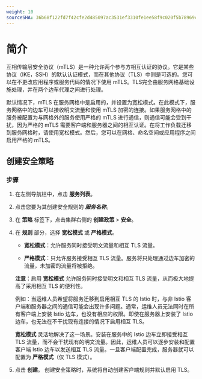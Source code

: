 ```yaml
---
weight: 10
sourceSHA: 36b68f122fd7f42cfe2d485097ac3531ef3310fe1ee58f9c020f5b78969cf29b
---
```


# 简介

互相传输层安全协议（mTLS）是一种允许两个参与方相互认证的协议。它是某些协议（IKE，SSH）的默认认证模式，而在其他协议（TLS）中则是可选的。您可以在不更改应用程序或服务代码的情况下使用 mTLS。TLS完全由服务网格基础设施处理，并在两个边车代理之间进行处理。

默认情况下，mTLS 在服务网格中是启用的，并设置为宽松模式。在此模式下，服务网格中的边车可以接收明文流量和使用 mTLS 加密的连接。如果服务网格中的服务被配置为与网格外的服务使用严格的 mTLS 进行通信，则通信可能会受到干扰，因为严格的 mTLS 需要客户端和服务器之间的相互认证。在将工作负载迁移到服务网格时，请使用宽松模式。然后，您可以在网格、命名空间或应用程序之间启用严格的 mTLS。

## <span id="anquan">创建安全策略</span>

### 步骤

1. 在左侧导航栏中，点击 **服务列表**。

2. 点击您要为其创建安全规则的 ***服务名称***。

3. 在 **策略** 标签下，点击集群右侧的 **创建政策** > **安全**。

4. 在 **规则** 部分，选择 **宽松模式** 或 **严格模式**。

   - **宽松模式**：允许服务同时接受明文流量和相互 TLS 流量。

   - **严格模式**：只允许服务接受相互 TLS 流量。服务将只处理通过边车加密的流量，未加密的流量将被拒绝。

   **注意**：启用 **宽松模式** 允许服务同时接受明文和相互 TLS 流量，从而极大地提高了采用相互 TLS 的便利性。

   例如：当运维人员希望将服务迁移到启用相互 TLS 的 Istio 时，与非 Istio 客户端和服务器之间的通信可能会出现许多问题。通常，运维人员无法同时在所有客户端上安装 Istio 边车，也没有相应的权限。即使在服务器上安装了 Istio 边车，也无法在不干扰现有连接的情况下启用相互 TLS。

   **宽松模式** 灵活地解决了这一场景。安装在服务中的 Istio 边车立即接受相互 TLS 流量，而不会干扰现有的明文流量。因此，运维人员可以逐步安装和配置客户端 Istio 边车以发送相互 TLS 流量。一旦客户端配置完成，服务器就可以配置为 **严格模式**（仅 TLS 模式）。

5. 点击 **创建**。
   创建安全策略时，系统将自动创建客户端规则并默认启用 TLS。
